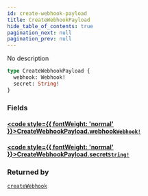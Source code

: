 ```yaml
---
id: create-webhook-payload
title: CreateWebhookPayload
hide_table_of_contents: true
pagination_next: null
pagination_prev: null
---
```








No description

```graphql
type CreateWebhookPayload {
  webhook: Webhook!
  secret: String!
}
```


### Fields

#### [<code style={{ fontWeight: 'normal' }}>CreateWebhookPayload.<b>webhook</b></code>](#)<Bullet />[`Webhook!`](/api/objects/webhook) <Badge class="secondary" text="non-null"/> <Badge class="secondary" text="object"/>
> 
> 

#### [<code style={{ fontWeight: 'normal' }}>CreateWebhookPayload.<b>secret</b></code>](#)<Bullet />[`String!`](/api/scalars/string) <Badge class="secondary" text="non-null"/> <Badge class="secondary" text="scalar"/>
> 
> 



### Returned by

[`createWebhook`](/api/mutations/create-webhook)  <Badge class="secondary" text="mutation"/>



